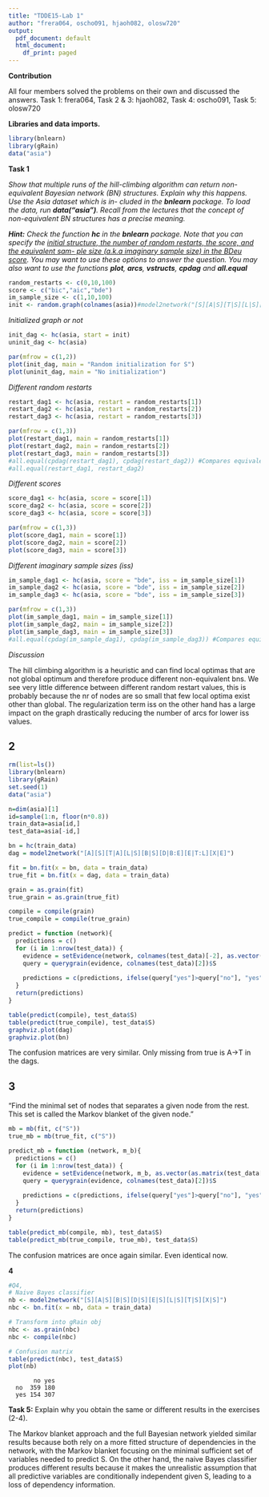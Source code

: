 ```yaml
---
title: "TDDE15-Lab 1"
author: "frera064, oscho091, hjaoh082, olosw720"
output:
  pdf_document: default
  html_document:
    df_print: paged
---
```


**Contribution**

All four members solved the problems on their own and discussed the answers. Task 1: frera064, Task 2 & 3: hjaoh082, Task 4: oscho091, Task 5: olosw720

**Libraries and data imports.**

```r
library(bnlearn)
library(gRain)
data("asia")
```

**Task 1**

*Show that multiple runs of the hill-climbing algorithm can return non-equivalent Bayesian network (BN) structures. Explain why this happens. Use the Asia dataset which is in- cluded in the **bnlearn** package. To load the data, run **data("asia")**. Recall from the lectures that the concept of non-equivalent BN structures has a precise meaning.*

***Hint:** Check the function **hc** in the **bnlearn** package. Note that you can specify the [initial structure, the number of random restarts, the score, and the equivalent sam- ple size (a.k.a imaginary sample size) in the BDeu score]{.underline}. You may want to use these options to answer the question. You may also want to use the functions **plot**, **arcs**, **vstructs**, **cpdag** and **all.equal***

```r
random_restarts <- c(0,10,100)
score <- c("bic","aic","bde")
im_sample_size <- c(1,10,100)
init <- random.graph(colnames(asia))#model2network("[S][A|S][T|S][L|S][B|S][E|S][X|S][D|S]")
```

*Initialized graph or not*

```r
init_dag <- hc(asia, start = init)
uninit_dag <- hc(asia)

par(mfrow = c(1,2))
plot(init_dag, main = "Random initialization for S")
plot(uninit_dag, main = "No initialization")
```

*Different random restarts*

```r
restart_dag1 <- hc(asia, restart = random_restarts[1])
restart_dag2 <- hc(asia, restart = random_restarts[2])
restart_dag3 <- hc(asia, restart = random_restarts[3])

par(mfrow = c(1,3))
plot(restart_dag1, main = random_restarts[1])
plot(restart_dag2, main = random_restarts[2])
plot(restart_dag3, main = random_restarts[3])
#all.equal(cpdag(restart_dag1), cpdag(restart_dag2)) #Compares equivalence
#all.equal(restart_dag1, restart_dag2)
```

*Different scores*

```r
score_dag1 <- hc(asia, score = score[1])
score_dag2 <- hc(asia, score = score[2])
score_dag3 <- hc(asia, score = score[3])

par(mfrow = c(1,3))
plot(score_dag1, main = score[1])
plot(score_dag2, main = score[2])
plot(score_dag3, main = score[3])
```

*Different imaginary sample sizes (iss)*

```r
im_sample_dag1 <- hc(asia, score = "bde", iss = im_sample_size[1])
im_sample_dag2 <- hc(asia, score = "bde", iss = im_sample_size[2])
im_sample_dag3 <- hc(asia, score = "bde", iss = im_sample_size[3])

par(mfrow = c(1,3))
plot(im_sample_dag1, main = im_sample_size[1])
plot(im_sample_dag2, main = im_sample_size[2])
plot(im_sample_dag3, main = im_sample_size[3])
#all.equal(cpdag(im_sample_dag1), cpdag(im_sample_dag3)) #Compares equivalence
```

*Discussion*

The hill climbing algorithm is a heuristic and can find local optimas that are not global optimum and therefore produce different non-equivalent bns. We see very little difference between different random restart values, this is probably because the nr of nodes are so small that few local optima exist other than global. The regularization term iss on the other hand has a large impact on the graph drastically reducing the number of arcs for lower iss values.

## 2

```r
rm(list=ls())
library(bnlearn)
library(gRain)
set.seed(1)
data("asia")

n=dim(asia)[1]
id=sample(1:n, floor(n*0.8))
train_data=asia[id,]
test_data=asia[-id,]

bn = hc(train_data)
dag = model2network("[A][S][T|A][L|S][B|S][D|B:E][E|T:L][X|E]")

fit = bn.fit(x = bn, data = train_data)
true_fit = bn.fit(x = dag, data = train_data)

grain = as.grain(fit)
true_grain = as.grain(true_fit)

compile = compile(grain)
true_compile = compile(true_grain)

predict = function (network){
  predictions = c()
  for (i in 1:nrow(test_data)) {
    evidence = setEvidence(network, colnames(test_data)[-2], as.vector(as.matrix(test_data[i, -2])))
    query = querygrain(evidence, colnames(test_data)[2])$S
    
    predictions = c(predictions, ifelse(query["yes"]>query["no"], "yes", "no"))
  }
  return(predictions)
}

table(predict(compile), test_data$S)
table(predict(true_compile), test_data$S)
graphviz.plot(dag)
graphviz.plot(bn)
```

The confusion matrices are very similar. Only missing from true is A-\>T in the dags.

## 3

"Find the minimal set of nodes that separates a given node from the rest. This set is called the Markov blanket of the given node."

```r
mb = mb(fit, c("S"))
true_mb = mb(true_fit, c("S"))

predict_mb = function (network, m_b){
  predictions = c()
  for (i in 1:nrow(test_data)) {
    evidence = setEvidence(network, m_b, as.vector(as.matrix(test_data[i, m_b])))
    query = querygrain(evidence, colnames(test_data)[2])$S
    
    predictions = c(predictions, ifelse(query["yes"]>query["no"], "yes", "no"))
  }
  return(predictions)
}

table(predict_mb(compile, mb), test_data$S)
table(predict_mb(true_compile, true_mb), test_data$S)
```

The confusion matrices are once again similar. Even identical now.

**4**

```r
#Q4, 
# Naive Bayes classifier
nb <- model2network("[S][A|S][B|S][D|S][E|S][L|S][T|S][X|S]")
nbc <- bn.fit(x = nb, data = train_data) 

# Transform into gRain obj
nbc <- as.grain(nbc)
nbc <- compile(nbc)

# Confusion matrix
table(predict(nbc), test_data$S)
plot(nb)
```

```         
       no yes
  no  359 180
  yes 154 307
```

**Task 5:** Explain why you obtain the same or different results in the exercises (2-4).

The Markov blanket approach and the full Bayesian network yielded similar results because both rely on a more fitted structure of dependencies in the network, with the Markov blanket focusing on the minimal sufficient set of variables needed to predict S. On the other hand, the naive Bayes classifier produces different results because it makes the unrealistic assumption that all predictive variables are conditionally independent given S, leading to a loss of dependency information.
